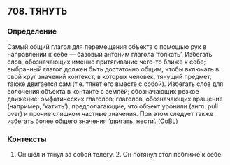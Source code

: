 ## 708. ТЯНУТЬ
### Определение
Самый общий глагол для перемещения объекта с помощью рук в направлении к себе — базовый антоним глагола ‘толкать’. Избегать слов, обозначающих именно притягивание чего-то ближе к себе; выбранный глагол должен быть достаточно общим, чтобы включать в свой круг значений контекст, в которых человек, тянущий предмет, также двигается сам (т.е. тянет его вместе с собой). Избегать слов для волочения объекта в контакте с землёй; обозначающих резкое движение; эмфатических глаголов; глаголов, обозначающих вращение (например, ‘катить’), предполагающие, что объект уронили (англ. pull over) и прочие слишком частные значения. При этом следует также избегать более общего значения ‘двигать, нести’. (CoBL)

### Контексты
1. Он шёл и тянул за собой телегу. 2. Он потянул стол поближе к себе.

